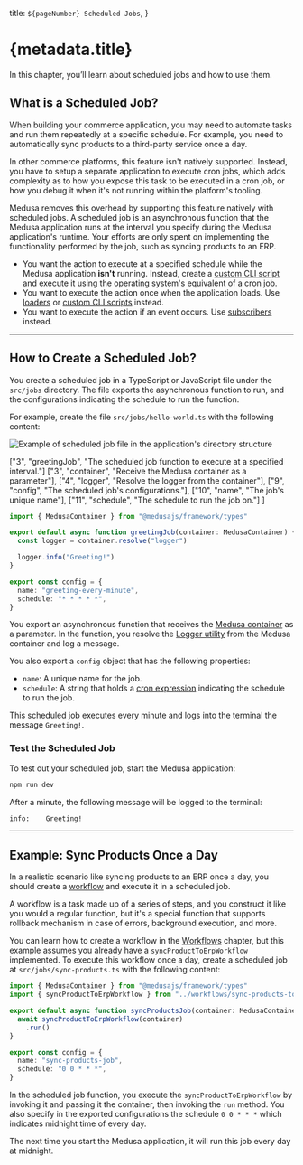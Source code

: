   title: `${pageNumber} Scheduled Jobs`,
}

# {metadata.title}

In this chapter, you’ll learn about scheduled jobs and how to use them.

## What is a Scheduled Job?

When building your commerce application, you may need to automate tasks and run them repeatedly at a specific schedule. For example, you need to automatically sync products to a third-party service once a day.

In other commerce platforms, this feature isn't natively supported. Instead, you have to setup a separate application to execute cron jobs, which adds complexity as to how you expose this task to be executed in a cron job, or how you debug it when it's not running within the platform's tooling.

Medusa removes this overhead by supporting this feature natively with scheduled jobs. A scheduled job is an asynchronous function that the Medusa application runs at the interval you specify during the Medusa application's runtime. Your efforts are only spent on implementing the functionality performed by the job, such as syncing products to an ERP.

<Note title="Don't use scheduled jobs if" type="error">

- You want the action to execute at a specified schedule while the Medusa application **isn't** running. Instead, create a [custom CLI script](../custom-cli-scripts/page.mdx) and execute it using the operating system's equivalent of a cron job.
- You want to execute the action once when the application loads. Use [loaders](../modules/loaders/page.mdx) or [custom CLI scripts](../custom-cli-scripts/page.mdx#run-custom-script-on-application-startup) instead.
- You want to execute the action if an event occurs. Use [subscribers](../events-and-subscribers/page.mdx) instead.

</Note>

---

## How to Create a Scheduled Job?

You create a scheduled job in a TypeScript or JavaScript file under the `src/jobs` directory. The file exports the asynchronous function to run, and the configurations indicating the schedule to run the function.

For example, create the file `src/jobs/hello-world.ts` with the following content:

![Example of scheduled job file in the application's directory structure](https://res.cloudinary.com/dza7lstvk/image/upload/v1732866423/Medusa%20Book/scheduled-job-dir-overview_ediqgm.jpg)

  ["3", "greetingJob", "The scheduled job function to execute at a specified interval."]
  ["3", "container", "Receive the Medusa container as a parameter"],
  ["4", "logger", "Resolve the logger from the container"],
  ["9", "config", "The scheduled job's configurations."],
  ["10", "name", "The job's unique name"],
  ["11", "schedule", "The schedule to run the job on."]
]

```ts title="src/jobs/hello-world.ts" highlights={highlights}
import { MedusaContainer } from "@medusajs/framework/types"

export default async function greetingJob(container: MedusaContainer) {
  const logger = container.resolve("logger")

  logger.info("Greeting!")
}

export const config = {
  name: "greeting-every-minute",
  schedule: "* * * * *",
}
```

You export an asynchronous function that receives the [Medusa container](../medusa-container/page.mdx) as a parameter. In the function, you resolve the [Logger utility](../../debugging-and-testing/logging/page.mdx) from the Medusa container and log a message.

You also export a `config` object that has the following properties:

- `name`: A unique name for the job.
- `schedule`: A string that holds a [cron expression](https://crontab.guru/) indicating the schedule to run the job.

This scheduled job executes every minute and logs into the terminal the message `Greeting!`.

### Test the Scheduled Job

To test out your scheduled job, start the Medusa application:

```bash npm2yarn
npm run dev
```

After a minute, the following message will be logged to the terminal:

```bash
info:    Greeting!
```

---

## Example: Sync Products Once a Day

In a realistic scenario like syncing products to an ERP once a day, you should create a [workflow](../workflows/page.mdx) and execute it in a scheduled job.

A workflow is a task made up of a series of steps, and you construct it like you would a regular function, but it's a special function that supports rollback mechanism in case of errors, background execution, and more.

You can learn how to create a workflow in the [Workflows](../workflows/page.mdx) chapter, but this example assumes you already have a `syncProductToErpWorkflow` implemented. To execute this workflow once a day, create a scheduled job at `src/jobs/sync-products.ts` with the following content:

```ts title="src/jobs/sync-products.ts"
import { MedusaContainer } from "@medusajs/framework/types"
import { syncProductToErpWorkflow } from "../workflows/sync-products-to-erp"

export default async function syncProductsJob(container: MedusaContainer) {
  await syncProductToErpWorkflow(container)
    .run()
}

export const config = {
  name: "sync-products-job",
  schedule: "0 0 * * *",
}
```

In the scheduled job function, you execute the `syncProductToErpWorkflow` by invoking it and passing it the container, then invoking the `run` method. You also specify in the exported configurations the schedule `0 0 * * *` which indicates midnight time of every day.

The next time you start the Medusa application, it will run this job every day at midnight.
